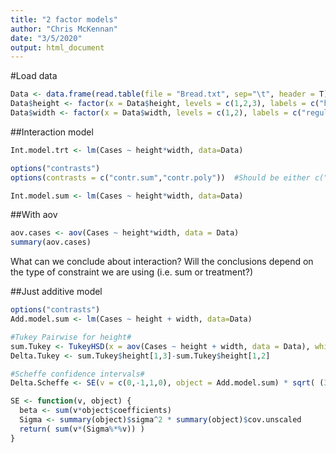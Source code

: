 ```yaml
---
title: "2 factor models"
author: "Chris McKennan"
date: "3/5/2020"
output: html_document
---
```


#Load data
```r
Data <- data.frame(read.table(file = "Bread.txt", sep="\t", header = T))
Data$height <- factor(x = Data$height, levels = c(1,2,3), labels = c("high", "middle", "low"))
Data$width <- factor(x = Data$width, levels = c(1,2), labels = c("regular", "wide"))
```

##Interaction model
```r
Int.model.trt <- lm(Cases ~ height*width, data=Data)

options("contrasts")
options(contrasts = c("contr.sum","contr.poly"))  #Should be either c("contr.treatment","contr.poly") OR c("contr.sum","contr.poly")

Int.model.sum <- lm(Cases ~ height*width, data=Data)
```

##With aov
```r
aov.cases <- aov(Cases ~ height*width, data = Data)
summary(aov.cases)
```
What can we conclude about interaction? Will the conclusions depend on the type of constraint we are using (i.e. sum or treatment?)

##Just additive model
```r
options("contrasts")
Add.model.sum <- lm(Cases ~ height + width, data=Data)

#Tukey Pairwise for height#
sum.Tukey <- TukeyHSD(x = aov(Cases ~ height + width, data = Data), which = c("height"))
Delta.Tukey <- sum.Tukey$height[1,3]-sum.Tukey$height[1,2]

#Scheffe confidence intervals#
Delta.Scheffe <- SE(v = c(0,-1,1,0), object = Add.model.sum) * sqrt( (3-1)*qf(0.95,3-1,12-3-2+1) )
```

```r
SE <- function(v, object) {
  beta <- sum(v*object$coefficients)
  Sigma <- summary(object)$sigma^2 * summary(object)$cov.unscaled
  return( sum(v*(Sigma%*%v)) )
}
```